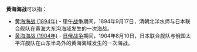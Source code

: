 '''黄海海战'''可以指：

* [[黄海海战_(1894年)|黄海海战 (1894年)]] - [[甲午战争|甲午战争]]期间，1894年9月17日，清朝北洋水师与日本联合舰队在黄海大东沟海域发生的一次海战。
* [[黄海海战_(1904年)|黄海海战 (1904年)]] - [[日俄战争|日俄战争]]期间，1904年8月10日，日本联合舰队与俄国太平洋舰队在山东半岛外的黄海海域发生的一次海战。

{{Disambiguation|Cat=四字亚洲战事消歧义}}